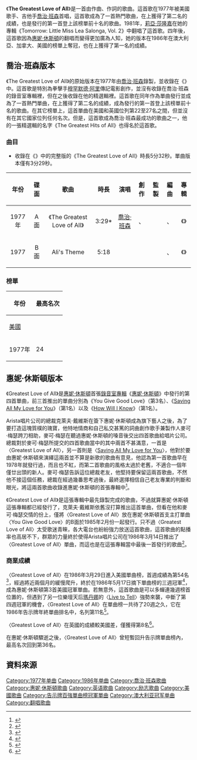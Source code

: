 {{noteTA
|1=zh-cn:惠特妮·休斯頓; zh-tw:惠妮·休斯頓; zh-hk:雲妮·侯斯頓;
}}
{{Infobox single
| Name           = The Greatest Love of All
| Cover          =
| Artist         = [[喬治·班森|喬治·班森]]
| Album          = {{link-en|拳王阿里 電影原聲帶|The Greatest (1977 film)}}
| B-side         = Ali's Theme {{small|（{{link-en|麥可·梅瑟|Michael Masser}}）}}
| Released       = 1977年6月
| Format         = [[单曲|7英寸單曲]]
| Recorded       = 1977年
| Genre          = {{link-en|柔和爵士|Smooth jazz}}、[[节奏布鲁斯|節奏藍調]]、[[靈魂樂|靈魂樂]]
| Length         = 5:32（專輯版本）<br />3:29（單曲版本）
| Label          = {{link-en|愛麗斯塔唱片|Arista Records}}
| Writer         = {{link-en|麥可·梅瑟|Michael Masser}}、{{link-en|琳達·克里德|Linda Creed}}
| Producer       = {{link-en|麥可·梅瑟|Michael Masser}}
| Last single    = Gonna Love You More<br />（1977年）
| This single    = '''The Greatest Love of All'''<br />（1977年）
| Next single    = {{link-en|On Broadway|On Broadway (song)}}<br />（1978年）
}}

《'''The Greatest Love of All'''》是一首由{{link-en|麥可·梅瑟|Michael Masser}}作曲、{{link-en|琳達·克里德|Linda Creed}}作詞的歌曲。這首歌在1977年被美國歌手、吉他手[[喬治·班森|喬治·班森]]首唱，這首歌成為了一首熱門歌曲，在{{link-en|節奏藍調榜|Hot R&B/Hip-Hop Songs}}上獲得了第二名的成績，也是{{link-en|愛麗斯塔唱片|Arista Records}}發行的第一首登上該榜單前十名的歌曲。1981年，[[莉亞·莎隆嘉|莉亞·莎隆嘉]]在她的專輯《Tomorrow: Little Miss Lea Salonga, Vol. 2》中翻唱了這首歌。四年後，這首歌因為[[惠特妮·休斯顿|惠妮·休斯頓]]的翻唱而變得更加廣為人知，她的版本在1986年在澳大利亞、加拿大、美國的榜單上奪冠，也在{{link-en|節奏藍調榜|Hot R&B/Hip-Hop Songs}}上獲得了第一名的成績。

==喬治·班森版本==
《The Greatest Love of All》的原始版本在1977年由[[喬治·班森|喬治·班森]]錄製，並收錄在《{{link-en|拳王阿里 電影原聲帶|The Greatest (1977 film)}}》中。這首歌是特別為拳擊手[[穆罕默德·阿里|穆罕默德·阿里]]傳記電影創作，並沒有收錄在喬治·班森的錄音室專輯裡，但在之後收錄在他的精選輯裡。這首歌在同年作為單曲發行並成為了一首熱門單曲，在{{link-en|節奏藍調榜|Hot R&B/Hip-Hop Songs}}上獲得了第二名的成績，成為{{link-en|愛麗斯塔唱片|Arista Records}}發行的第一首登上該榜單前十名的歌曲。在其它榜單上，這首單曲在美國和英國位列第22至27名之間，但並沒有在其它國家位列任何名次。但是，這首歌成為喬治·班森最成功的歌曲之一，他的一張精選輯的名字《The Greatest Hits of All》也得名於這首歌。

===曲目===
*收錄在《{{link-en|拳王阿里 電影原聲帶|The Greatest (1977 film)}}》中的完整版的《The Greatest Love of All》時長5分32秒。單曲版本僅有3分29秒。
{| class="wikitable"
|-
!年份
!碟面
!歌曲
!時長
!演唱
!創作
!監製
!編曲
!專輯
|-
| style="text-align:center;"|1977年
| style="text-align:center;"|A面
| style="text-align:center;"|《The Greatest Love of All》
| style="text-align:center;"|3:29*<br />{{small|（Edit single）}}
| style="text-align:center;"|[[喬治·班森|喬治·班森]]
| style="text-align:center;"|{{link-en|麥可·梅瑟|Michael Masser}}、<br />{{link-en|琳達·克里德|Linda Creed}}
| style="text-align:center;"|{{link-en|麥可·梅瑟|Michael Masser}}
| style="text-align:center;"|{{link-en|李·霍爾德里奇|Lee Holdridge}}、<br />{{link-en|麥可·梅瑟|Michael Masser}}
| style="text-align:center;"|《{{link-en|拳王阿里 電影原聲帶|The Greatest (1977 film)}}》
|-
| style="text-align:center;"|1977
| style="text-align:center;"|B面
| style="text-align:center;"|Ali's Theme
| style="text-align:center;"|5:18
| style="text-align:center;"|{{link-en|麥可·梅瑟|Michael Masser}}
| style="text-align:center;"|{{link-en|麥可·梅瑟|Michael Masser}}
| style="text-align:center;"|{{link-en|麥可·梅瑟|Michael Masser}}
| style="text-align:center;"|{{link-en|李·霍爾德里奇|Lee Holdridge}}、<br />{{link-en|麥可·梅瑟|Michael Masser}}
| style="text-align:center;"|《{{link-en|拳王阿里 電影原聲帶|The Greatest (1977 film)}}》
|}

===榜單===
{| class="wikitable" style="text-align:center;"
|-
! rowspan="2"| 年份
! colspan="4"| 最高名次
|- style="font-size:smaller;"
! [[告示牌百强单曲榜|美國]]
! {{link-en|美國節奏藍調|Hot R&B/Hip-Hop Songs}}
! {{link-en|美國成人當代|Adult Contemporary (chart)}}
! [[英國單曲排行榜|英國]]
|-
| 1977年
| 24
| 2
| 22
| 27
|}

==惠妮·休斯頓版本==
《Greatest Love of All》是[[惠妮·休斯頓|惠妮·休斯頓]]首張[[錄音室專輯|錄音室專輯]]《[[Whitney_Houston_(album)|惠妮·休斯頓]]》中發行的第四首單曲，前三首推出的單曲分別為《You Give Good Love》（第3名）、《[[Saving_All_My_Love_for_You|Saving All My Love for You]]》（第1名）以及《[[How_Will_I_Know|How Will I Know]]》（第1名）。

Arista唱片公司的總裁克萊夫·戴維斯在簽下惠妮·休斯頓成為旗下藝人之後，為了要打造這塊質樸的瑰寶，他特地情商和自己私交甚篤的詞曲創作歌手兼製作人麥可·梅瑟跨刀相助，麥可·梅瑟在聽過惠妮·休斯頓的嗓音後交出四首歌曲給唱片公司。總裁對於麥可·梅瑟所提交的四首歌曲當中的其中兩首不甚滿意，一首是〈Greatest Love of All〉，另一首則是〈[[Saving_All_My_Love_for_You|Saving All My Love for You]]〉，他對於要由惠妮·休斯頓來演繹這兩首並不算是新歌的歌曲有意見，他認為第一首歌曲早在1978年就發行過，而且也不紅，而第二首歌曲的風格太過於老舊，不適合一個年僅廿出頭的新人。麥可·梅瑟告訴這位總裁老友，他堅持要保留這兩首歌曲，不然他不接這個任務，總裁在經過幾番思考過後，最終選擇相信自己老友專業的判斷和眼光，將這兩首歌曲收錄進惠妮·休斯頓的首張專輯中<ref>{{Cite web |url=https://www.sonymusic.com.tw/main/artist/%E6%83%A0%E5%A6%AE%E4%BC%91%E6%96%AF%E9%A0%93-whitney-houston/profile |title=台灣索尼音樂官網惠妮休斯頓音樂介紹 |accessdate=2015-03-26 |archive-date=2016-03-29 |archive-url=https://web.archive.org/web/20160329131839/https://sonymusic.com.tw/main/artist/%E6%83%A0%E5%A6%AE%E4%BC%91%E6%96%AF%E9%A0%93-whitney-houston/profile |dead-url=yes }}</ref>。

《Greatest Love of All》是這張專輯中最先錄製完成的歌曲，不過就算惠妮·休斯頓這張專輯都已經發行了，克萊夫·戴維斯依舊沒打算推出這首單曲，但看在他和麥可·梅瑟交情的份上，僅將〈Greatest Love of All〉放在惠妮·休斯頓首支主打單曲〈You Give Good Love〉的B面於1985年2月份一起發行。只不過〈Greatest Love of All〉太受歌迷青睞，各大電台也紛紛強力放送這首歌曲，這首歌曲的點播率也高居不下，群眾的力量終於使得Arista唱片公司在1986年3月14日推出了〈Greatest Love of All〉單曲，而這也是在這張專輯當中最後一首發行的歌曲<ref>{{Cite web |url=https://www.sonymusic.com.tw/main/artist/%E6%83%A0%E5%A6%AE%E4%BC%91%E6%96%AF%E9%A0%93-whitney-houston/music |title=台灣索尼音樂官網惠妮休斯頓單曲資料介紹 |accessdate=2015-03-26 |archive-date=2014-01-08 |archive-url=https://web.archive.org/web/20140108061148/http://www.sonymusic.com.tw/main/artist/%E6%83%A0%E5%A6%AE%E4%BC%91%E6%96%AF%E9%A0%93-whitney-houston/music |dead-url=no }}</ref>。

===商業成績===
〈Greatest Love of All〉在1986年3月29日進入美國單曲榜，首週成績為第54名<ref>{{Cite web |url=http://www.billboard.com/charts/hot-100/1986-03-29 |title=1986-03-29告示牌單曲榜 |accessdate=2015-03-26 |archive-date=2015-04-01 |archive-url=https://web.archive.org/web/20150401215617/http://www.billboard.com/charts/hot-100/1986-03-29 |dead-url=no }}</ref>，經過將近兩個月的緩慢爬升，終於在1986年5月17日摘下單曲榜的三週冠軍<ref>{{Cite web |url=http://www.billboard.com/charts/hot-100/1986-05-17 |title=1986-05-17告示牌單曲榜 |accessdate=2015-03-26 |archive-date=2015-04-11 |archive-url=https://web.archive.org/web/20150411085601/http://www.billboard.com/charts/hot-100/1986-05-17 |dead-url=no }}</ref>，成為惠妮·休斯頓第3首美國冠軍單曲。若無意外，這首歌曲是可以多蟬連幾週榜首位置的，但遇到了另一位樂壇天后[[瑪丹娜|瑪丹娜]]的〈[[以生見證|Live to Tell]]〉強勢來襲，中斷了第四週冠軍的機會，〈Greatest Love of All〉在單曲榜一共待了20週之久，它在1986年告示牌年終單曲排名中，名列第11名<ref>{{Cite web |url=http://www.billboard.com/artist/431329/whitney-houston/chart?page=3&f=379 |title=美國告示牌官網惠妮休斯頓單曲榜成績 |accessdate=2015-03-26 |archive-date=2015-09-19 |archive-url=https://web.archive.org/web/20150919005545/http://www.billboard.com/artist/431329/whitney-houston/chart?page=3&f=379 |dead-url=no }}</ref>。

〈Greatest Love of All〉在英國的成績較美國差，僅獲得第8名<ref>{{Cite web |url=http://www.officialcharts.com/artist/22775/WHITNEY-HOUSTON/ |title=英國排行榜官網惠妮休斯頓專輯單曲資料庫 |accessdate=2015-03-26 |archive-date=2015-04-02 |archive-url=https://web.archive.org/web/20150402152823/http://www.officialcharts.com/artist/22775/WHITNEY-HOUSTON/ |dead-url=no }}</ref>。

在惠妮·休斯頓驟逝之後，〈Greatest Love of All〉曾短暫回升告示牌單曲榜內，最高名次回到第36名。

==資料來源==
{{reflist|3}}
[[Category:1977年单曲|Category:1977年单曲]]
[[Category:1986年单曲|Category:1986年单曲]]
[[Category:喬治·班森歌曲|Category:喬治·班森歌曲]]
[[Category:惠妮·休斯頓歌曲|Category:惠妮·休斯頓歌曲]]
[[Category:英语歌曲|Category:英语歌曲]]
[[Category:励志歌曲|Category:励志歌曲]]
[[Category:美國歌曲|Category:美國歌曲]]
[[Category:告示牌百強單曲榜冠軍單曲|Category:告示牌百強單曲榜冠軍單曲]]
[[Category:澳大利亚冠军单曲|Category:澳大利亚冠军单曲]]
[[Category:翻唱歌曲|Category:翻唱歌曲]]